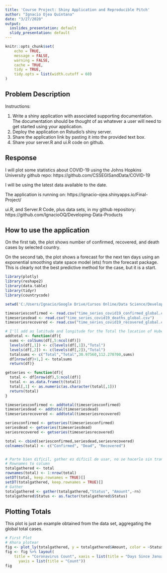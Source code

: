 ---
title: 'Course Project: Shiny Application and Reproducible Pitch'
author: "Ignacio Ojea Quintana"
date: "3/27/2020"
output:
  ioslides_presentation: default
  slidy_presentation: default
---

```{r setup, include=FALSE,message=FALSE,warning=FALSE}
knitr::opts_chunk$set(
	echo = TRUE,
	message = FALSE,
	warning = FALSE,
	cache = TRUE,
	tidy = TRUE,
	tidy.opts = list(width.cutoff = 60)
)
```

## Problem Description

Instructions:

1. Write a shiny application with associated supporting documentation. The documentation should be thought of as whatever a user will need to get started using your application.
2. Deploy the application on Rstudio's shiny server.
3. Share the application link by pasting it into the provided text box.
4. Share your server.R and ui.R code on github.

## Response

I will plot some statistics about COVID-19 using the Johns Hopkins University github repo:  https://github.com/CSSEGISandData/COVID-19

I will be using the latest data available to the date.

The application is running on: https://ignacio-ojea.shinyapps.io/Final-Project/

ui.R, and Server.R Code, plus data sets, in my github repository: https://github.com/IgnacioOQ/Developing-Data-Products

## How to use the application

On the first tab, the plot shows number of confirmed, recovered, and death cases by selected country. 

On the second tab, the plot shows a forecast for the next ten days using an exponential smoothing state space model (ets) from the forecast package. This is clearly not the best predictive method for the case, but it is a start.

```{r, echo=FALSE}
library(plotly)
library(reshape2)
library(data.table)
library(tidyr)
library(countrycode)
```

```{r, echo=FALSE}
setwd('C:/Users/Ignacio/Google Drive/Cursos Online/Data Science/Developing Data Products/Week 2/Johns Hopkins Corona Repository/csse_covid_19_data/csse_covid_19_time_series')

timeseriesconfirmed <- read.csv("time_series_covid19_confirmed_global.csv")
timeseriesdead <- read.csv("time_series_covid19_deaths_global.csv")
timeseriesrecovered <- read.csv("time_series_covid19_recovered_global.csv")
```

```{r, warning=FALSE, message=FALSE, results='hide', echo=FALSE}
# I'll add as latitude and longitude for the Total the location of Hubei, where the city of Wuhan is
addtotal <- function(df){
  sums <- colSums(df[,5:ncol(df)])
  levels(df[,1]) <- c(levels(df[,1]),"Total")
  levels(df[,2]) <- c(levels(df[,2]),"Total")
  totalsums <- c("Total","Total",30.97560,112.270700,sums)
  df[nrow(df)+1,] <- totalsums
  return(df)}

getseries <- function(df){
  total <- df[nrow(df),5:ncol(df)]
  total <- as.data.frame(t(total))
  total[,1] <- as.numeric(as.character(total[,1]))
  return(total)
}

timeseriesconfirmed <- addtotal(timeseriesconfirmed)
timeseriesdead <- addtotal(timeseriesdead)
timeseriesrecovered <- addtotal(timeseriesrecovered)

seriesconfirmed <- getseries(timeseriesconfirmed)
seriesdead <- getseries(timeseriesdead)
seriesrecovered <- getseries(timeseriesrecovered)

total <- cbind(seriesconfirmed,seriesdead,seriesrecovered)
colnames(total) <- c("Confirmed", "Dead", "Recovered")


# Parte bien dificil, gather es dificil de usar, no se hacerlo sin transformar rownames to column
# Rownames to column
totalgathered <- total
rownames(total) <- 1:nrow(total)
setDT(total, keep.rownames = TRUE)[]
setDT(totalgathered, keep.rownames = TRUE)[]
# Gather
totalgathered <- gather(totalgathered,"Status", "Amount",-rn)
totalgathered$Status <- as.factor(totalgathered$Status)
```

## Plotting Totals

This plot is just an example obtained from the data set, aggregating the global total cases.

```{r, echo=FALSE}
# First Plot
# Ahora plotear
fig <- plot_ly(totalgathered, y = totalgathered$Amount, color = ~Status, type = "scatter", mode = "lines")
fig <- fig %>% layout(
    title = "Coronavirus Count", xaxis = list(title = "Days Since January 22nd"),
      yaxis = list(title = "Count"))
fig
```


